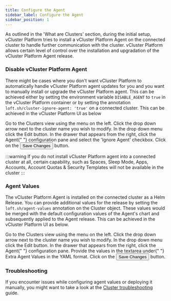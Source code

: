 ```yaml
---
title: Configure the Agent
sidebar_label: Configure the Agent
sidebar_position: 1
---
```




As outlined in the 'What are Clusters' section, during the initial setup, vCluster Platform tries to install a vCluster Platform Agent on the connected cluster to handle further communication with the cluster. vCluster Platform allows certain level of control over the installation and upgradation of the vCluster Platform Agent release.

### Disable vCluster Platform Agent

There might be cases where you don't want vCluster Platform to automatically handle vCluster Platform agent updates for you and you want to manually install or upgrade the vCluster Platform agent. This can be achieved either by setting the environment variable `DISABLE_AGENT` to `true` in the vCluster Platform container or by setting the annotation `loft.sh/cluster-ignore-agent: 'true'` on a connected cluster. This can be achieved in the vCluster Platform UI as below

<Flow id="cluster-disable-vcluster-platform-agent">
  <Step>
    Go to the <NavStep>Clusters</NavStep> view using the menu on the left.
  </Step>
  <Step>
    Click the drop down arrow next to the cluster name you wish to modify. In
    the drop down menu click the <Label>Edit</Label> button.
  </Step>
  <Step>
    In the drawer that appears from the right, click the <Label>Agent</Label>{" "}
    configuration pane and select the 'Ignore Agent' checkbox.
  </Step>
  <Step>
    Click on the <Button>Save Changes</Button> button.
  </Step>
</Flow>

:::warning
If you do not install vCluster Platform agent into a connected cluster at all, certain capability, such as Spaces, Sleep Mode, Apps, Accounts, Account Quotas & Security Templates will not be available in the cluster
:::

### Agent Values

The vCluster Platform Agent is installed on the connected cluster as a Helm Release. You can provide additional values for the release by setting the `loft.sh/agent-values` annotation on the Cluster object. These values would be merged with the default configuration values of the Agent's chart and subsequently applied to the Agent release. This can be achieved in the vCluster Platform UI as below.

<Flow id="cluster-extravalues-vcluster-platform-agent">
  <Step>
    Go to the <NavStep>Clusters</NavStep> view using the menu on the left.
  </Step>
  <Step>
    Click the drop down arrow next to the cluster name you wish to modify. In
    the drop down menu click the <Label>Edit</Label> button.
  </Step>
  <Step>
    In the drawer that appears from the right, click the <Label>Agent</Label>{" "}
    configuration pane. Provide the values in the textarea under{" "}
    <Label>Extra Agent Values</Label> in the YAML format.
  </Step>
  <Step>
    Click on the <Button>Save Changes</Button> button.
  </Step>
</Flow>

### Troubleshooting

If you encounter issues while configuring agent values or deploying it manually, you might want to take a look at the [Cluster troubleshooting](cluster-troubleshooting.mdx) guide.
